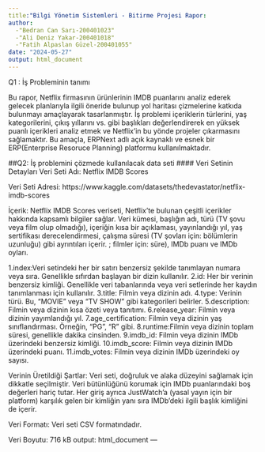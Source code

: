```yaml
---
title:"Bilgi Yönetim Sistemleri - Bitirme Projesi Rapor:
author:
  -"Bedran Can Sarı-200401023"
  -"Ali Deniz Yakar-200401018"
  -"Fatih Alpaslan Güzel-200401055"
date: "2024-05-27"
output: html_document
---
```

Q1 : İş Probleminin tanımı

Bu rapor, Netflix firmasının ürünlerinin IMDB puanlarını analiz ederek gelecek planlarıyla ilgili öneride bulunup yol haritası çizmelerine katkıda bulunmayı amaçlayarak tasarlanmıştır. İş problemi içeriklerin türlerini, yaş kategorilerini, çıkış yıllarını vs. gibi başlıkları değerlendirerek en yüksek puanlı içerikleri analiz etmek ve Netflix'in bu yönde projeler çıkarmasını sağlamaktır. Bu amaçla, ERPNext adlı açık kaynaklı ve esnek bir ERP(Enterprise Resoruce Planning) platformu kullanılmaktadır.

##Q2: İş problemini çözmede kullanılacak data seti
#### Veri Setinin Detayları
Veri Seti Adı:
Netflix IMDB Scores

Veri Seti Adresi:
https://www.kaggle.com/datasets/thedevastator/netflix-imdb-scores

İçerik:
Netflix IMDB Scores veriseti, Netflix'te bulunan çeşitli içerikler hakkında kapsamlı bilgiler sağlar. Veri kümesi, başlığın adı, türü (TV şovu veya film olup olmadığı), içeriğin kısa bir açıklaması, yayınlandığı yıl, yaş sertifikası derecelendirmesi, çalışma süresi (TV şovları için: bölümlerin uzunluğu) gibi ayrıntıları içerir. ; filmler için: süre), IMDb puanı ve IMDb oyları.

1.index:Veri setindeki her bir satırı benzersiz şekilde tanımlayan numara veya sıra. Genellikle sıfırdan başlayan bir dizin kullanılır.
2.id: Her bir verinin benzersiz kimliği. Genellikle veri tabanlarında veya veri setlerinde her kaydın tanımlanması için kullanılır.
3.title: Filmin veya dizinin adı.
4.type: Verinin türü. Bu, "MOVIE" veya "TV SHOW" gibi kategorileri belirler.
5.description: Filmin veya dizinin kısa özeti veya tanıtımı.
6.release_year: Filmin veya dizinin yayımlandığı yıl.
7.age_certification: Filmin veya dizinin yaş sınıflandırması. Örneğin, "PG", "R" gibi.
8.runtime:Filmin veya dizinin toplam süresi, genellikle dakika cinsinden.
9.imdb_id: Filmin veya dizinin IMDb üzerindeki benzersiz kimliği.
10.imdb_score: Filmin veya dizinin IMDb üzerindeki puanı.
11.imdb_votes: Filmin veya dizinin IMDb üzerindeki oy sayısı.

Verinin Üretildiği Şartlar:
Veri seti, doğruluk ve alaka düzeyini sağlamak için dikkatle seçilmiştir. Veri bütünlüğünü korumak için IMDb puanlarındaki boş değerleri hariç tutar. Her giriş ayrıca JustWatch'a (yasal yayın için bir platform) karşılık gelen bir kimliğin yanı sıra IMDb'deki ilgili başlık kimliğini de içerir.

Veri Formatı:
Veri seti CSV formatındadır.

Veri Boyutu:
716 kB
output: html_document
---


